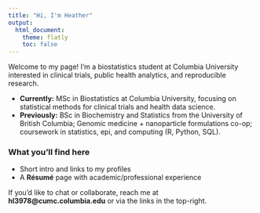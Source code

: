 ```yaml
---
title: "Hi, I'm Heather"
output:
  html_document:
    theme: flatly
    toc: false
---
```


Welcome to my page! I'm a biostatistics student at Columbia University interested in clinical trials, public health analytics, and reproducible research.

- **Currently:** MSc in Biostatistics at Columbia University, focusing on statistical methods for clinical trials and health data science.  
- **Previously:** BSc in Biochemistry and Statistics from the University of British Columbia; Genomic medicine + nanoparticle formulations co-op; coursework in statistics, epi, and computing (R, Python, SQL).

### What you'll find here
- Short intro and links to my profiles
- A **Résumé** page with academic/professional experience

If you’d like to chat or collaborate, reach me at **hl3978@cumc.columbia.edu** or via the links in the top-right.
